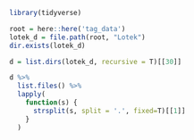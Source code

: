 ```r
library(tidyverse)
```

```r
root = here::here('tag_data')
lotek_d = file.path(root, "Lotek")
dir.exists(lotek_d)
```


```r
d = list.dirs(lotek_d, recursive = T)[[30]]

d %>% 
  list.files() %>% 
  lapply(
    function(s) {
      strsplit(s, split = '.', fixed=T)[[1]]
    }
  )
  



```





